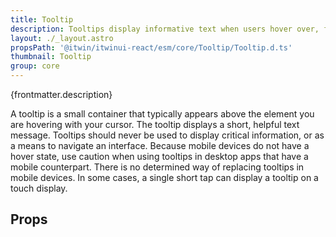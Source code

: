 ```yaml
---
title: Tooltip
description: Tooltips display informative text when users hover over, focus on, or tap an element.
layout: ./_layout.astro
propsPath: '@itwin/itwinui-react/esm/core/Tooltip/Tooltip.d.ts'
thumbnail: Tooltip
group: core
---
```



<p>{frontmatter.description}</p>

<Placeholder componentPageName='core-tooltip' />

<LiveExample src='Tooltip.main.tsx' truncate={false}>
  <AllExamples.TooltipMainExample client:load />
</LiveExample>

A tooltip is a small container that typically appears above the element you are hovering with your cursor. The tooltip displays a short, helpful text message. Tooltips should never be used to display critical information, or as a means to navigate an interface. Because mobile devices do not have a hover state, use caution when using tooltips in desktop apps that have a mobile counterpart. There is no determined way of replacing tooltips in mobile devices. In some cases, a single short tap can display a tooltip on a touch display.

## Props

<PropsTable path={frontmatter.propsPath} />
